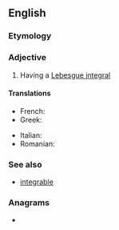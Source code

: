 ==English==

===Etymology===
{{suffix|sum|able|lang=en}}

===Adjective===
{{en-adj|-}}

# {{lb|en|mathematics|of a function}} Having a [[Lebesgue integral]]

====Translations====
{{trans-top|having a Lebesgue integral}}
* French: {{t+|fr|sommable}}
* Greek: {{t+|el|αθροίσιμος}}
{{trans-mid}}
* Italian: {{t+|it|sommabile}}
* Romanian: {{t|ro|sumabil}}
{{trans-bottom}}

===See also===
* [[integrable]]

===Anagrams===
* {{anagrams|en|sublemma}}